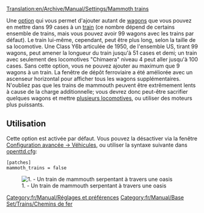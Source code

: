 [[Translation:en/Archive/Manual/Settings/Mammoth trains]]

Une [[fr/Archive/Manual/Settings/Options avancées|option]] qui vous permet d'ajouter autant de [[fr/Manual/Trains|wagons]] que vous pouvez en mettre dans 99 cases à un [[fr/Manual/Trains|train]] (ce nombre dépend de certains ensemble de trains, mais vous pouvez avoir 99 wagons avec les trains par défaut). Le train lui-même, cependant, peut être plus long, selon la taille de sa locomotive. Une Class Y6b articulée de 1950, de l'ensemble US, tirant 99 wagons, peut amener la longueur du train jusqu'à 51 cases et demi; un train avec seulement des locomotives "Chimaera" niveau 4 peut aller jusqu'à 100 cases. Sans cette option, vous ne pouvez ajouter au maximum que 9 wagons à un train. La fenêtre de dépôt ferroviaire a été améliorée avec un ascenseur horizontal pour afficher tous les wagons supplémentaires. N'oubliez pas que les trains de mammouth peuvent être extrêmement lents à cause de la charge additionnelle; vous devrez donc peut-être sacrifier quelques wagons et mettre [[fr/Archive/Manual/Train à locomotives multiples|plusieurs locomotives]], ou utiliser des moteurs plus puissants.

== Utilisation ==
Cette option est activée par défaut. Vous pouvez la désactiver via la fenêtre [[fr/Archive/Manual/Settings/Options avancées/Véhicules#permettre-la-construction-de-tres-longs-trains|Configuration avancée -> Véhicules]], ou utiliser la syntaxe suivante dans [[fr/Archive/Manual/Settings/Openttd.cfg|openttd.cfg]]:
<pre>
[patches]
mammoth_trains = false
</pre>
[[File:en/Archive/Manual/Settings/MammothTrains.png|center|frame|1. - Un train de mammouth serpentant à travers une oasis]]

[[Category:fr/Manual/Réglages et préférences]]
[[Category:fr/Manual/Base Set/Trains/Chemins de fer]]